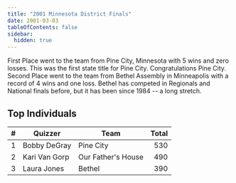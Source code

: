 ```yaml
---
title: "2001 Minnesota District Finals"
date: 2001-03-03
tableOfContents: false
sidebar:
  hidden: true
---
```


First Place went to the team from Pine City, Minnesota with 5 wins and zero losses.  This was the first state title for Pine City.
Congratulations Pine City.  Second Place went to the team from Bethel Assembly in Minneapolis with a record of 4 wins and one loss.
Bethel has competed in Regionals and National finals before, but it has been since 1984 -- a long stretch.

## Top Individuals

|    # | Quizzer       | Team               | Total |
| ---: | ------------- | ------------------ | ----: |
|    1 | Bobby DeGray  | Pine City          |   530 |
|    2 | Kari Van Gorp | Our Father's House |   490 |
|    3 | Laura Jones   | Bethel             |   390 |

